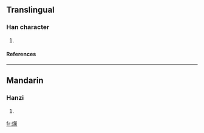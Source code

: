==Translingual==
===Han character===
{{Han char|rn=86|rad=火|as=13|sn=17|four=9482<sub>7</sub>|canj=火廿田月 (FTWB)}}
# {{defn|Han|sort=火13}}
====References====
{{Han ref|kx=0684.280|dkj=19466|hdz=32240.080|uh=71E4|ud=29156|bh=ED60|bd=60768}}

----
==Mandarin==
===Hanzi===
{{cmn-hanzi|pin=[[tài]] ([[tai4]])|wg=t'ai<sup>4</sup>}}
# {{defn|Mandarin}}

[[fr:燤]]